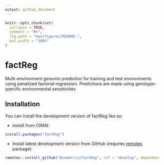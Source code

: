 ```yaml
---
output: github_document
---
```


<!-- README.md is generated from README.Rmd. Please edit that file -->

```r
knitr::opts_chunk$set(
  collapse = TRUE,
  comment = "#>",
  fig.path = "man/figures/README-",
  out.width = "100%"
)
```

# factReg

<!-- badges: start -->
<!-- badges: end -->

Multi-environment genomic prediction for training and test environments using penalized factorial regression. Predictions are made using genotype-specific environmental sensitivities

## Installation

You can install the development version of factReg like so:

* Install from CRAN:

```r
install.packages("factReg")
```

* Install latest development version from GitHub (requires [remotes](https://github.com/r-lib/remotes) package):

```r
remotes::install_github("Biometris/factReg", ref = "develop", dependencies = TRUE)
```



